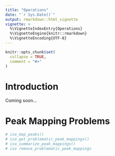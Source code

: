 ```yaml
---
title: "Operations"
date: "`r Sys.Date()`"
output: rmarkdown::html_vignette
vignette: >
  %\VignetteIndexEntry{Operations}
  %\VignetteEngine{knitr::rmarkdown}
  %\VignetteEncoding{UTF-8}
---
```



```r
knitr::opts_chunk$set(
  collapse = TRUE,
  comment = "#>"
)
```

# Introduction

Coming soon...

# Peak Mapping Problems

```r
# iso_map_peaks()
# iso_get_problematic_peak_mappings()
# iso_summarize_peak_mappings()
# iso remove_problematic_peak_mappings
```

